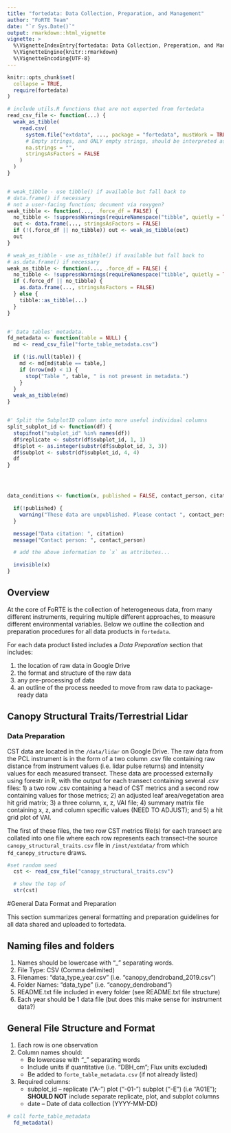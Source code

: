 ```yaml
---
title: "fortedata: Data Collection, Preparation, and Management"
author: "FoRTE Team"
date: "`r Sys.Date()`"
output: rmarkdown::html_vignette
vignette: >
  %\VignetteIndexEntry{fortedata: Data Collection, Preperation, and Management}
  %\VignetteEngine{knitr::rmarkdown}
  %\VignetteEncoding{UTF-8}
---
```


```r
knitr::opts_chunk$set(
  collapse = TRUE,
  require(fortedata)
)

# include utils.R functions that are not exported from fortedata
read_csv_file <- function(...) {
  weak_as_tibble(
    read.csv(
      system.file("extdata", ..., package = "fortedata", mustWork = TRUE),
      # Empty strings, and ONLY empty strings, should be interpreted as missing values.
      na.strings = "",
      stringsAsFactors = FALSE
    )
  )
}


# weak_tibble - use tibble() if available but fall back to
# data.frame() if necessary
# not a user-facing function; document via roxygen?
weak_tibble <- function(..., .force_df = FALSE) {
  no_tibble <- !suppressWarnings(requireNamespace("tibble", quietly = TRUE))
  out <- data.frame(..., stringsAsFactors = FALSE)
  if (!(.force_df || no_tibble)) out <- weak_as_tibble(out)
  out
}

# weak_as_tibble - use as_tibble() if available but fall back to
# as.data.frame() if necessary
weak_as_tibble <- function(..., .force_df = FALSE) {
  no_tibble <- !suppressWarnings(requireNamespace("tibble", quietly = TRUE))
  if (.force_df || no_tibble) {
    as.data.frame(..., stringsAsFactors = FALSE)
  } else {
    tibble::as_tibble(...)
  }
}


#' Data tables' metadata.
fd_metadata <- function(table = NULL) {
  md <- read_csv_file("forte_table_metadata.csv")

  if (!is.null(table)) {
    md <- md[md$table == table,]
    if (nrow(md) < 1) {
      stop("Table ", table, " is not present in metadata.")
    }
  }
  weak_as_tibble(md)
}


#' Split the SubplotID column into more useful individual columns
split_subplot_id <- function(df) {
  stopifnot("subplot_id" %in% names(df))
  df$replicate <- substr(df$subplot_id, 1, 1)
  df$plot <- as.integer(substr(df$subplot_id, 3, 3))
  df$subplot <- substr(df$subplot_id, 4, 4)
  df
}




data_conditions <- function(x, published = FALSE, contact_person, citation) {

  if(!published) {
    warning("These data are unpublished. Please contact ", contact_person, " to ask about using")
  }

  message("Data citation: ", citation)
  message("Contact person: ", contact_person)

  # add the above information to `x` as attributes...

  invisible(x)
}


```

## Overview
At the core of FoRTE is the collection of heterogeneous data, from many different instruments, requiring multiple different approaches, to measure different environmental variables. Below we outline the collection and preparation procedures for all data products in `fortedata`. 

For each data product listed includes a  *Data Preparation* section that includes:

1) the location of raw data in Google Drive
2) the format and structure of the raw data
3) any pre-processing of data
4) an outline of the process needed to move from raw data to package-ready data

## Canopy Structural Traits/Terrestrial Lidar

### Data Preparation
CST data are located in the `/data/lidar` on Google Drive. 
The raw data  from the PCL instrument is in the form of a two column .csv file containing raw distance from instrument values (i.e. lidar pulse returns) and intensity values for each measured transect. These data are processed externally using forestr in R, with the output for each transect containing several .csv files: 1) a two row .csv containing a head of CST metrics and a second row containing values for those metrics; 2) an adjusted leaf area/vegetation area hit grid matrix; 3) a three column, x, z, VAI file; 4) summary matrix file containing x, z, and column specific values (NEED TO ADJUST); and 5) a hit grid plot of VAI.

The first of these files, the two row CST metrics file(s) for each transect are collated into one file where each row represents each transect--the source `canopy_structural_traits.csv` file in `/inst/extdata/` from which `fd_canopy_structure` draws.

```r
#set random seed
  cst <- read_csv_file("canopy_structural_traits.csv")

  # show the top of 
  str(cst)
```

#General Data Format and Preparation

This section summarizes general formatting and preparation guidelines for all data
shared and uploaded to fortedata. 

## Naming files and folders

  1. Names should be lowercase with "_" separating words.
  2. File Type: CSV (Comma delimited)
  3. Filenames: "data_type_year.csv" (i.e. "canopy_dendroband_2019.csv")
  4. Folder Names: "data_type" (i.e. "canopy_dendroband")
  5. README.txt file included in every folder (see README.txt file structure)
  5. Each year should be 1 data file (but does this make sense for instrument data?)
  
## General File Structure and Format
  
  1. Each row is one observation
  2. Column names should:
      + Be lowercase with "_" separating words 
      + Include units if quantitative (i.e. "DBH_cm"; Flux units excluded)
      + Be added to `forte_table_metadata.csv` (if not already listed)
  3. Required columns:
      + subplot_id -- replicate ("A-") plot ("-01-") subplot ("-E") (i.e "A01E");                               **SHOULD NOT** include separate replicate, plot, and subplot columns
      + date -- Date of data collection (YYYY-MM-DD)
        
```r
# call forte_table_metadata
  fd_metadata()

```

